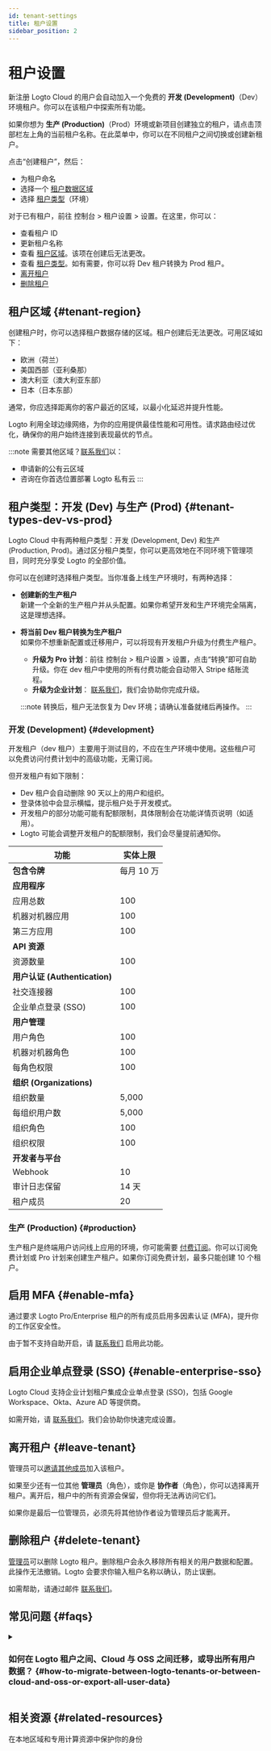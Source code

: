 ```yaml
---
id: tenant-settings
title: 租户设置
sidebar_position: 2
---
```


# 租户设置

新注册 Logto Cloud 的用户会自动加入一个免费的 **开发 (Development)**（Dev）环境租户。你可以在该租户中探索所有功能。

如果你想为 **生产 (Production)**（Prod）环境或新项目创建独立的租户，请点击顶部栏左上角的当前租户名称。在此菜单中，你可以在不同租户之间切换或创建新租户。

点击“创建租户”，然后：

- 为租户命名
- 选择一个 [租户数据区域](#tenant-region)
- 选择 [租户类型](#tenant-types-dev-vs-prod)（环境）

对于已有租户，前往 <CloudLink to="/settings">控制台 > 租户设置 > 设置</CloudLink>。在这里，你可以：

- 查看租户 ID
- 更新租户名称
- 查看 [租户区域](#tenant-region)。该项在创建后无法更改。
- 查看 [租户类型](#tenant-types-dev-vs-prod)。如有需要，你可以将 Dev 租户转换为 Prod 租户。
- [离开租户](#leave-tenant)
- [删除租户](#delete-tenant)

## 租户区域 \{#tenant-region}

创建租户时，你可以选择租户数据存储的区域。租户创建后无法更改。可用区域如下：

- 欧洲（荷兰）
- 美国西部（亚利桑那）
- 澳大利亚（澳大利亚东部）
- 日本（日本东部）

通常，你应选择距离你的客户最近的区域，以最小化延迟并提升性能。

Logto 利用全球边缘网络，为你的应用提供最佳性能和可用性。请求路由经过优化，确保你的用户始终连接到表现最优的节点。

:::note
需要其他区域？[联系我们](https://logto.io/contact)以：

- 申请新的公有云区域
- 咨询在你首选位置部署 Logto 私有云
  :::

## 租户类型：开发 (Dev) 与生产 (Prod) \{#tenant-types-dev-vs-prod}

Logto Cloud 中有两种租户类型：开发 (Development, Dev) 和生产 (Production, Prod)。通过区分租户类型，你可以更高效地在不同环境下管理项目，同时充分享受 Logto 的全部价值。

你可以在创建时选择租户类型。当你准备上线生产环境时，有两种选择：

- **创建新的生产租户**  
  新建一个全新的生产租户并从头配置。如果你希望开发和生产环境完全隔离，这是理想选择。
- **将当前 Dev 租户转换为生产租户**  
  如果你不想重新配置或迁移用户，可以将现有开发租户升级为付费生产租户。

  - **升级为 Pro 计划**：前往 <CloudLink to="/tenant-settings/settings">控制台 > 租户设置 > 设置</CloudLink>，点击“转换”即可自助升级。你在 dev 租户中使用的所有付费功能会自动带入 Stripe 结账流程。
  - **升级为企业计划**： [联系我们](https://logto.io/contact)，我们会协助你完成升级。

  :::note
  转换后，租户无法恢复为 Dev 环境；请确认准备就绪后再操作。
  :::

### 开发 (Development) \{#development}

开发租户（dev 租户）主要用于测试目的，不应在生产环境中使用。这些租户可以免费访问付费计划中的高级功能，无需订阅。

但开发租户有如下限制：

- Dev 租户会自动删除 90 天以上的用户和组织。
- 登录体验中会显示横幅，提示租户处于开发模式。
- 开发租户的部分功能可能有配额限制，具体限制会在功能详情页说明（如适用）。
- Logto 可能会调整开发租户的配额限制，我们会尽量提前通知你。

| 功能                          | 实体上限   |
| ----------------------------- | ---------- |
| **包含令牌**                  | 每月 10 万 |
| **应用程序**                  |
| 应用总数                      | 100        |
| 机器对机器应用                | 100        |
| 第三方应用                    | 100        |
| **API 资源**                  |            |
| 资源数量                      | 100        |
| **用户认证 (Authentication)** |            |
| 社交连接器                    | 100        |
| 企业单点登录 (SSO)            | 100        |
| **用户管理**                  |            |
| 用户角色                      | 100        |
| 机器对机器角色                | 100        |
| 每角色权限                    | 100        |
| **组织 (Organizations)**      |            |
| 组织数量                      | 5,000      |
| 每组织用户数                  | 5,000      |
| 组织角色                      | 100        |
| 组织权限                      | 100        |
| **开发者与平台**              |            |
| Webhook                       | 10         |
| 审计日志保留                  | 14 天      |
| 租户成员                      | 20         |

### 生产 (Production) \{#production}

生产租户是终端用户访问线上应用的环境，你可能需要 [付费订阅](https://logto.io/pricing)。你可以订阅免费计划或 Pro 计划来创建生产租户。如果你订阅免费计划，最多只能创建 10 个租户。

## 启用 MFA \{#enable-mfa}

通过要求 Logto Pro/Enterprise 租户的所有成员启用多因素认证 (MFA)，提升你的工作区安全性。

由于暂不支持自助开启，请 [联系我们](https://logto.io/contact) 启用此功能。

## 启用企业单点登录 (SSO) \{#enable-enterprise-sso}

Logto Cloud 支持企业计划租户集成企业单点登录 (SSO)，包括 Google Workspace、Okta、Azure AD 等提供商。

如需开始，请 [联系我们](https://logto.io/contact)。我们会协助你快速完成设置。

## 离开租户 \{#leave-tenant}

管理员可以[邀请其他成员](/logto-cloud/tenant-member-management)加入该租户。

如果至少还有一位其他 **管理员**（角色），或你是 **协作者**（角色），你可以选择离开租户。离开后，租户中的所有资源会保留，但你将无法再访问它们。

如果你是最后一位管理员，必须先将其他协作者设为管理员后才能离开。

## 删除租户 \{#delete-tenant}

[管理员](/logto-cloud/tenant-member-management#invite-collaborators)可以删除 Logto 租户。删除租户会永久移除所有相关的用户数据和配置。此操作无法撤销。Logto 会要求你输入租户名称以确认，防止误删。

如需帮助，请通过邮件 [联系我们](https://logto.io/contact)。

## 常见问题 \{#faqs}

<details>
<summary>

### 如何在 Logto 租户之间、Cloud 与 OSS 之间迁移，或导出所有用户数据？ \{#how-to-migrate-between-logto-tenants-or-between-cloud-and-oss-or-export-all-user-data}

</summary>

你目前可以自行将 **开发 (Development)** 租户转换为付费计划的 **生产 (Production)** 租户。[了解更多](#tenant-types-dev-vs-prod)

但 Logto Cloud 与 OSS 版本之间的自助迁移（包括所有配置和用户数据）暂不支持。如需此服务，请 [联系 Logto 团队](https://logto.io/contact) 讨论你的方案。

如果你计划停止在某项目中使用 Logto Cloud，Logto 可以协助你导出所有用户数据。请 [联系我们](https://logto.io/contact)。

</details>

## 相关资源 \{#related-resources}

<Url href="https://blog.logto.io/data-region-resources">在本地区域和专用计算资源中保护你的身份</Url>
